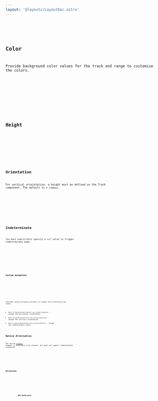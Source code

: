 ```yaml
---
layout: '@layouts/LayoutDoc.astro'
---
```











<Preview client:load>
	<Fragment slot="preview">
		<Default client:visible />
	</Fragment>
	<Fragment slot="code">
		<Code code={DefaultRaw} lang="svelte" />
	</Fragment>
</Preview>

## Color

Provide background color values for the track and range to customize the colors.

<Preview client:load>
	<Fragment slot="preview">
		<Color client:visible />
	</Fragment>
	<Fragment slot="code">
		<Code code={ColorRaw} lang="svelte" />
	</Fragment>
</Preview>

## Height

<Preview client:load>
	<Fragment slot="preview">
		<Height client:visible />
	</Fragment>
	<Fragment slot="code">
		<Code code={HeightRaw} lang="svelte" />
	</Fragment>
</Preview>

## Orientation

For vertical orieintation, a height must be defined on the Track component. The default is `h-[100px]`.

<Preview client:load>
	<Fragment slot="preview">
		<Orientation client:visible />
	</Fragment>
	<Fragment slot="code">
		<Code code={OrientationRaw} lang="svelte" />
	</Fragment>
</Preview>

## Indeterminate

You must explicitely specify a `null` value to trigger indeterminate mode.

<Preview client:load>
	<Fragment slot="preview">
		<Indeterminate client:visible />
	</Fragment>
	<Fragment slot="code">
		<Code code={IndeterminateRaw} lang="svelte" />
	</Fragment>
</Preview>

### Custom Animation

<Preview client:load>
	<Fragment slot="preview">
		<CustomAnimation client:visible />
	</Fragment>
	<Fragment slot="code">
		<Code code={CustomAnimationRaw} lang="svelte" />
	</Fragment>
</Preview>

Consider using following variants to target the orientation and state.

- `data-[orientation=horizontal]:my-custom-animation` - target the horizontal orientation.
- `data-[orientation=vertical]:my-custom-animation` - target the vertical orientation.
- `data-[state=indeterminate]:my-custom-animation` - target the indeterminate state.

## Native Alternative

The native [`progress`](https://developer.mozilla.org/en-US/docs/Web/HTML/Element/progress) element is available cross browser, but does not support indeterminate animations.

<Preview client:load>
	<Fragment slot="preview">
		<Native client:visible />
	</Fragment>
	<Fragment slot="code">
		<Code code={NativeRaw} lang="svelte" />
	</Fragment>
</Preview>

## Direction

<Preview client:load>
	<Fragment slot="preview">
		<Dir client:visible />
	</Fragment>
	<Fragment slot="code">
		<Code code={DirRaw} lang="svelte" />
	</Fragment>
</Preview>

## API Reference

<ApiTable component="progress" />
